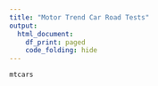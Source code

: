 ```yaml
---
title: "Motor Trend Car Road Tests"
output:
  html_document:
    df_print: paged
    code_folding: hide
---
```


```r
mtcars
```